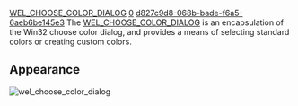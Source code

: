 [[Property:title|WEL_CHOOSE_COLOR_DIALOG]]
[[Property:weight|0]]
[[Property:uuid|d827c9d8-068b-bade-f6a5-6aeb6be145e3]]
The [[ref:libraries/wel/reference/wel_choose_color_dialog_chart|WEL_CHOOSE_COLOR_DIALOG]]  is an encapsulation of the Win32 choose color dialog, and provides a means of selecting standard colors or creating custom colors. 

==Appearance==
 [[Image:wel-choose-color-dialog|wel_choose_color_dialog]]  <br/>
<br/>

{{seealso|<br/>
[[stddlgs cluster|Standard dialogs]]  }}





